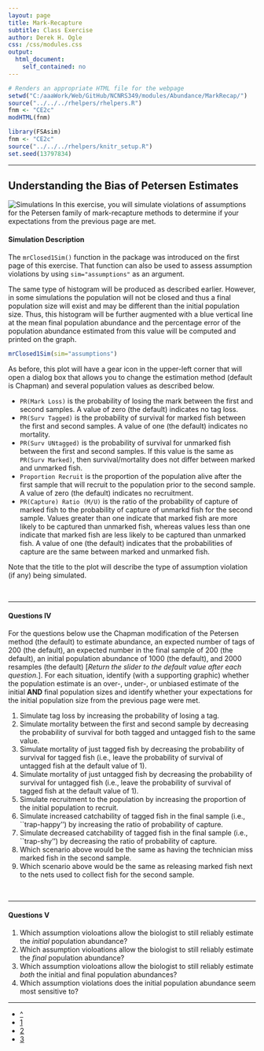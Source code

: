 ```yaml
---
layout: page
title: Mark-Recapture
subtitle: Class Exercise
author: Derek H. Ogle
css: /css/modules.css
output:
  html_document:
    self_contained: no
---
```


```r
# Renders an appropriate HTML file for the webpage
setwd("C:/aaaWork/Web/GitHub/NCNRS349/modules/Abundance/MarkRecap/")
source("../../../rhelpers/rhelpers.R")
fnm <- "CE2c"
modHTML(fnm)
```

```r
library(FSAsim)
fnm <- "CE2c"
source("../../../rhelpers/knitr_setup.R")
set.seed(13797834)
```

----

## Understanding the Bias of Petersen Estimates
<img src="../../../img/computer-1.jpg" alt="Simulations" class="img-right">
In this exercise, you will simulate violations of assumptions for the Petersen family of mark-recapture methods to determine if your expectations from the previous page are met.

#### Simulation Description

The `mrClosed1Sim()` function in the \R{FSAsims} package was introduced on the first page of this exercise.  That function can also be used to assess assumption violations by using `sim="assumptions"` as an argument.

The same type of histogram will be produced as described earlier.  However, in some simulations the population will not be closed and thus a final population size will exist and may be different than the initial population size.  Thus, this histogram will be further augmented with a blue vertical line at the mean final population abundance and the percentage error of the population abundance estimated from this value will be computed and printed on the graph.

```r
mrClosed1Sim(sim="assumptions")
```

As before, this plot will have a gear icon in the upper-left corner that will open a dialog box that allows you to change the estimation method (default is Chapman) and several population values as described below.

* `PR(Mark Loss)` is the probability of losing the mark between the first and second samples.  A value of zero (the default) indicates no tag loss.
* `PR(Surv Tagged)` is the probability of survival for marked fish between the first and second samples.  A value of one (the default) indicates no mortality.
* `PR(Surv UNtagged)` is the probability of survival for unmarked fish between the first and second samples.  If this value is the same as `PR(Surv Marked)`, then survival/mortality does not differ between marked and unmarked fish.
* `Proportion Recruit` is the proportion of the population alive after the first sample that will recruit to the population prior to the second sample.  A value of zero (the default) indicates no recruitment.
* `PR(Capture) Ratio (M/U)` is the ratio of the probability of capture of marked fish to the probability of capture of unmarkd fish for the second sample.  Values greater than one indicate that marked fish are more likely to be captured than unmarked fish, whereas values less than one indicate that marked fish are less likely to be captured than unmarked fish.  A value of one (the default) indicates that the probabilities of capture are the same between marked and unmarked fish.

Note that the title to the plot will describe the type of assumption violation (if any) being simulated.

\ 

----

#### Questions IV

For the questions below use the Chapman modification of the Petersen method (the default) to estimate abundance, an expected number of tags of 200 (the default), an expected number in the final sample of 200 (the default), an initial population abundance of 1000 (the default), and 2000 resamples (the default) [*Return the slider to the default value after each question.*].  For each situation, identify (with a supporting graphic) whether the population estimate is an over-, under-, or unbiased estimate of the initial **AND** final population sizes and identify whether your expectations for the initial population size from the previous page were met.  

1. Simulate tag loss by increasing the probability of losing a tag.
1. Simulate mortality between the first and second sample by decreasing the probability of survival for both tagged and untagged fish to the same value.
1. Simulate mortality of just tagged fish by decreasing the probability of survival for tagged fish (i.e., leave the probability of survival of untagged fish at the default value of 1).
1. Simulate mortality of just untagged fish by decreasing the probability of survival for untagged fish (i.e., leave the probability of survival of tagged fish at the default value of 1).
1. Simulate recruitment to the population by increasing the proportion of the initial population to recruit.
1. Simulate increased catchability of tagged fish in the final sample (i.e., ``trap-happy'') by increasing the ratio of probability of capture.
1. Simulate decreased catchability of tagged fish in the final sample (i.e., ``trap-shy'') by decreasing the ratio of probability of capture.
1. Which scenario above would be the same as having the technician miss marked fish in the second sample.
1. Which scenario above would be the same as releasing marked fish next to the nets used to collect fish for the second sample.

\ 

----

#### Questions V

1. Which assumption violoations allow the biologist to still reliably estimate the *initial* population abundance?
1. Which assumption violoations allow the biologist to still reliably estimate the *final* population abundance?
1. Which assumption violoations allow the biologist to still reliably estimate *both* the initial and final population abundances?
1. Which assumption violations does the initial population abundance seem most sensitive to?

----

<div class="text-center">
<ul class="pagination pagination-lg">
  <li><a href="index.html">^</a></li>
  <li><a href="#">1</a></li>
  <li><a href="CE2b.html">2</a></li>
  <li class="active"><a href="CE2c.html">3</a></li>
</ul>
